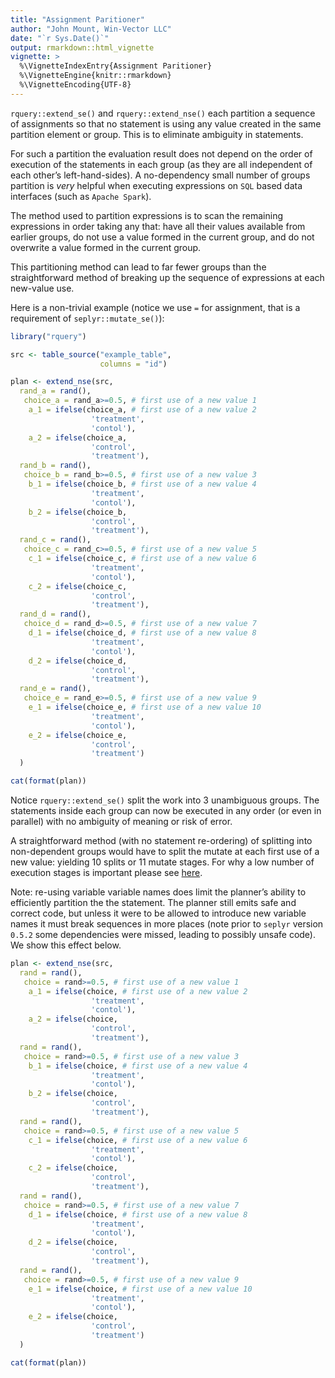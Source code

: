 ```yaml
---
title: "Assignment Paritioner"
author: "John Mount, Win-Vector LLC"
date: "`r Sys.Date()`"
output: rmarkdown::html_vignette
vignette: >
  %\VignetteIndexEntry{Assignment Paritioner}
  %\VignetteEngine{knitr::rmarkdown}
  %\VignetteEncoding{UTF-8}
---
```


`rquery::extend_se()` and `rquery::extend_nse()` each partition a sequence of assignments so that no statement is using any value created in the same partition element or group.  This is to eliminate ambiguity in statements.

For such a partition the evaluation result does not depend on the order of execution of the statements in each group (as they are all independent of each other's left-hand-sides).  A no-dependency small number of groups partition is *very* helpful when executing expressions on `SQL` based data interfaces (such as `Apache Spark`).

The method used to partition expressions is to scan the remaining expressions in order taking any that: have all their values available from earlier groups, do not use a value formed in the current group, and do not overwrite a value formed in the current group.

This partitioning method can lead to far fewer groups than the straightforward method of breaking up the sequence of expressions at each new-value use.

Here is a non-trivial example (notice we use `=` for assignment, that is a requirement of `seplyr::mutate_se()`):

```r
library("rquery")

src <- table_source("example_table",
                    columns = "id")

plan <- extend_nse(src,
  rand_a = rand(),
   choice_a = rand_a>=0.5, # first use of a new value 1
    a_1 = ifelse(choice_a, # first use of a new value 2
                  'treatment', 
                  'contol'),
    a_2 = ifelse(choice_a, 
                  'control', 
                  'treatment'),
  rand_b = rand(),
   choice_b = rand_b>=0.5, # first use of a new value 3
    b_1 = ifelse(choice_b, # first use of a new value 4
                  'treatment', 
                  'contol'),
    b_2 = ifelse(choice_b, 
                  'control', 
                  'treatment'),
  rand_c = rand(),
   choice_c = rand_c>=0.5, # first use of a new value 5
    c_1 = ifelse(choice_c, # first use of a new value 6
                  'treatment', 
                  'contol'),
    c_2 = ifelse(choice_c, 
                  'control', 
                  'treatment'),
  rand_d = rand(),
   choice_d = rand_d>=0.5, # first use of a new value 7
    d_1 = ifelse(choice_d, # first use of a new value 8
                  'treatment', 
                  'contol'),
    d_2 = ifelse(choice_d, 
                  'control', 
                  'treatment'),
  rand_e = rand(),
   choice_e = rand_e>=0.5, # first use of a new value 9
    e_1 = ifelse(choice_e, # first use of a new value 10
                  'treatment', 
                  'contol'),
    e_2 = ifelse(choice_e, 
                  'control', 
                  'treatment')
  )

cat(format(plan))
```

Notice `rquery::extend_se()` split the work into 3 unambiguous groups.  The statements inside each group can now be executed in any order (or even in parallel) with no ambiguity of meaning or risk of error.

A straightforward method (with no statement re-ordering) of splitting into non-dependent groups would have to split the mutate at each first use of a new value: yielding 10 splits or 11 mutate stages.  For why a low number of execution stages is important please see [here](http://winvector.github.io/FluidData/partition_mutate.html).

Note: re-using variable variable names does limit the planner's ability to efficiently partition the the statement.  The planner still emits safe and correct code, but unless it were to be allowed to introduce new variable names it must break sequences in more places (note prior to `seplyr` version `0.5.2` some dependencies were missed, leading to possibly unsafe code).  We show this effect below.

```r
plan <- extend_nse(src,
  rand = rand(),
   choice = rand>=0.5, # first use of a new value 1
    a_1 = ifelse(choice, # first use of a new value 2
                  'treatment', 
                  'contol'),
    a_2 = ifelse(choice, 
                  'control', 
                  'treatment'),
  rand = rand(),
   choice = rand>=0.5, # first use of a new value 3
    b_1 = ifelse(choice, # first use of a new value 4
                  'treatment', 
                  'contol'),
    b_2 = ifelse(choice, 
                  'control', 
                  'treatment'),
  rand = rand(),
   choice = rand>=0.5, # first use of a new value 5
    c_1 = ifelse(choice, # first use of a new value 6
                  'treatment', 
                  'contol'),
    c_2 = ifelse(choice, 
                  'control', 
                  'treatment'),
  rand = rand(),
   choice = rand>=0.5, # first use of a new value 7
    d_1 = ifelse(choice, # first use of a new value 8
                  'treatment', 
                  'contol'),
    d_2 = ifelse(choice, 
                  'control', 
                  'treatment'),
  rand = rand(),
   choice = rand>=0.5, # first use of a new value 9
    e_1 = ifelse(choice, # first use of a new value 10
                  'treatment', 
                  'contol'),
    e_2 = ifelse(choice, 
                  'control', 
                  'treatment')
  )

cat(format(plan))
```


